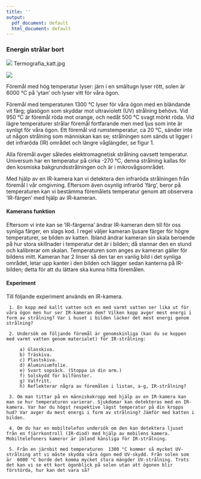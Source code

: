 ```yaml
---
title: ''
output:
  pdf_document: default
  html_document: default
---
```


### Energin strålar bort

![](figures/Termografia_katt.jpg)
Termografia_katt.jpg


![](figures/irhome.jpg)



Föremål med hög temperatur lyser: järn i en smältugn lyser rött, solen är 6000 °C på ’ytan’ och lyser vitt för våra ögon.

Föremål med temperaturen 1300 °C lyser för våra ögon med en bländande vit färg; glasögon som skyddar mot ultraviolett (UV) strålning behövs. Vid 950 °C är föremål röda mot orange, och nedåt 500 °C svagt mörkt röda. Vid lägre temperaturer strålar föremål fortfarande men med ljus som inte är synligt för våra ögon. Ett föremål vid rumstemperatur, ca 20 °C, sänder inte ut någon strålning som människan kan se; strålningen som sänds ut ligger i det infraröda (IR) området och längre våglängder, se figur 1. 

Alla föremål avger således elektromagnetisk strålning oavsett temperatur. Universum har en temperatur på cirka  -270 °C, denna strålning kallas för den kosmiska bakgrundsstrålningen och är i mikrovågsområdet.

Med hjälp av en IR-kamera kan vi detektera den infraröda strålningen från föremål i vår omgivning. Eftersom även osynlig infraröd ’färg’, beror på temperaturen kan vi bestämma föremålets temperatur genom att observera ’IR-färgen’ med hjälp av IR-kameran.

#### Kamerans funktion

Eftersom vi inte kan se ’IR-färgerna’ ändrar IR-kameran dem till för oss synliga färger, en slags kod. I regel väljer kameran ljusare färger för högre temperaturer, se bilden av katten. Ibland ändrar kameran sin skala beroende på hur stora skillnader i temperatur det är i bilden; då stannar den en stund och kalibrerar om skalan. Temperaturen som anges av kameran gäller för bildens mitt. Kameran har 2 linser så den tar en vanlig bild i det synliga området, letar upp kanter i den bilden och lägger sedan kanterna på IR-bilden; detta för att du lättare ska kunna hitta föremålen. 


####  Experiment

Till följande experiment används en IR-kamera.

     1. En kopp med kallt vatten och en med varmt vatten ser lika ut för våra ögon men hur ser IR-kameran dem? Vilken kopp avger mest energi i form av strålning? Var i huset i bilden läcker det mest energi genom strålning?

     2. Undersök om följande föremål är genomskinliga (kan du se koppen med varmt vatten genom materialet) för IR-strålning:

         a) Glasskiva.
         b) Träskiva.
         c) Plastskiva.
         d) Aluminiumfolie.
         e) Svart sopsäck. (Stoppa in din arm.)
         f) Solskydd för bilfönster.
         g) Valfritt.
         h) Reflekterar några av föremålen i listan, a-g, IR-strålning?

     3. Om man tittar på en människokropp med hjälp av en IR-kamera kan man se hur temperaturen varierar. Sjukdomar kan detekteras med en IR-kamera. Var har du högst respektive lägst temperatur på din kropps hud? Var avger du mest energi i form av strålning? Jämför med katten i bilden. 

     4. Om du har en mobiltelefon undersök om den kan detektera ljuset från en fjärrkontroll (IR-diod) med hjälp av mobilens kamera. Mobiltelefoners kameror är ibland känsliga för IR-strålning.

     5. Från en järnbit med temperaturen  1300 °C kommer så mycket UV-strålning att vi måste skydda våra ögon med UV-skydd. Från solen som är  6000 °C borde det komma mycket stora mängder UV-strålning. Trots det kan vi se ett kort ögonblick på solen utan att ögonen blir förstörda, hur kan det vara så?
